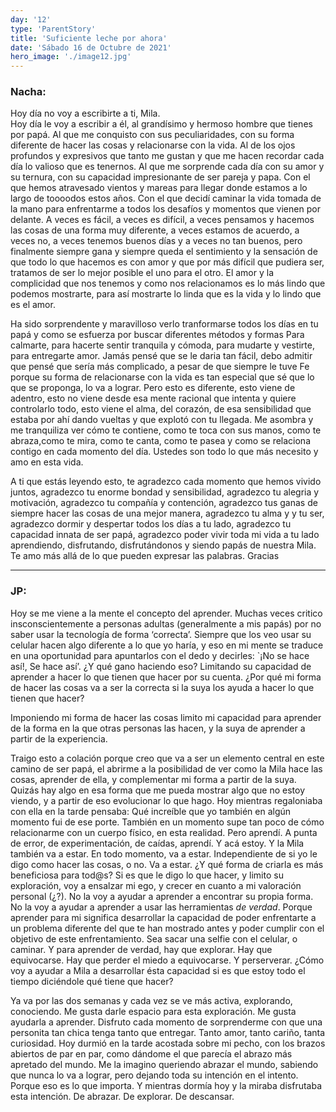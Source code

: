 ```yaml
---
day: '12'
type: 'ParentStory'
title: 'Suficiente leche por ahora'
date: 'Sábado 16 de Octubre de 2021'
hero_image: './image12.jpg'
---
```


### Nacha:

Hoy día no voy a escribirte a ti, Mila.  
Hoy día le voy a escribir a él, al grandísimo y hermoso hombre que tienes por papá. Al que me conquisto con sus peculiaridades, con su forma diferente de hacer las cosas y relacionarse con la vida. Al de los ojos profundos y expresivos que tanto me gustan y que me hacen recordar cada día lo valioso que es tenernos. Al que me sorprende cada día con su amor y su ternura, con su capacidad impresionante de ser pareja y papa. Con el que hemos atravesado vientos y mareas para llegar donde estamos a lo largo de toooodos estos años. Con el que decidí caminar la vida tomada de la mano para enfrentarme a todos los desafíos y momentos que vienen por delante.
A veces es fácil, a veces es difícil, a veces pensamos y hacemos las cosas de una forma muy diferente, a veces estamos de acuerdo, a veces no, a veces tenemos buenos días y a veces no tan buenos, pero finalmente siempre gana y siempre queda el sentimiento y la sensación de que todo lo que hacemos es con amor y que por más difícil que pudiera ser, tratamos de ser lo mejor posible el uno para el otro.
El amor y la complicidad que nos tenemos y como nos relacionamos es lo más lindo que podemos mostrarte, para así mostrarte lo linda que es la vida y lo lindo que es el amor.

Ha sido sorprendente y maravilloso verlo tranformarse todos los días en tu papá y como se esfuerza por buscar diferentes métodos y formas Para calmarte, para hacerte sentir tranquila y cómoda, para mudarte y vestirte, para entregarte amor. Jamás pensé que se le daria tan fácil, debo admitir que pensé que sería más complicado, a pesar de que siempre le tuve Fe porque su forma de relacionarse con la vida es tan especial que sé que lo que se proponga, lo va a lograr.
Pero esto es diferente, esto viene de adentro, esto no viene desde esa mente racional que intenta y quiere controlarlo todo, esto viene el alma, del corazón, de esa sensibilidad que estaba por ahí dando vueltas y que explotó con tu llegada.
Me asombra y me tranquiliza ver cómo te contiene, como te toca con sus manos, como te abraza,como te mira, como te canta, como te pasea y como se relaciona contigo en cada momento del día.
Ustedes son todo lo que más necesito y amo en esta vida.

A ti que estás leyendo esto, te agradezco cada momento que hemos vivido juntos, agradezco tu enorme bondad y sensibilidad, agradezco tu alegria y motivación, agradezco tu compañía y contención, agradezco tus ganas de siempre hacer las cosas de una mejor manera, agradezco tu alma y y tu ser, agradezco dormir y despertar todos los días a tu lado, agradezco tu capacidad innata de ser papá, agradezco poder vivir toda mi vida a tu lado aprendiendo, disfrutando, disfrutándonos y siendo papás de nuestra Mila.
Te amo más allá de lo que pueden expresar las palabras.
Gracias

---

### JP:

Hoy se me viene a la mente el concepto del aprender. Muchas veces critico insconscientemente a personas adultas (generalmente a mis papás) por no saber usar la tecnología de forma ‘correcta’. Siempre que los veo usar su celular hacen algo diferente a lo que yo haría, y eso en mi mente se traduce en una oportunidad para apuntarlos con el dedo y decirles: `¡No se hace así!, Se hace así’. ¿Y qué gano haciendo eso? Limitando su capacidad de aprender a hacer lo que tienen que hacer por su cuenta. ¿Por qué mi forma de hacer las cosas va a ser la correcta si la suya los ayuda a hacer lo que tienen que hacer?

Imponiendo mi forma de hacer las cosas limito mi capacidad para aprender de la forma en la que otras personas las hacen, y la suya de aprender a partir de la experiencia.

Traigo esto a colación porque creo que va a ser un elemento central en este camino de ser papá, el abrirme a la posibilidad de ver como la Mila hace las cosas, aprender de ella, y complementar mi forma a partir de la suya. Quizás hay algo en esa forma que me pueda mostrar algo que no estoy viendo, y a partir de eso evolucionar lo que hago. Hoy mientras regaloniaba con ella en la tarde pensaba: Qué increíble que yo también en algún momento fui de ese porte. También en un momento supe tan poco de cómo relacionarme con un cuerpo físico, en esta realidad. Pero aprendí. A punta de error, de experimentación, de caídas, aprendí. Y acá estoy. Y la Mila también va a estar. En todo momento, va a estar. Independiente de si yo le digo como hacer las cosas, o no. Va a estar. ¿Y qué forma de criarla es más beneficiosa para tod@s? Si es que le digo lo que hacer, y limito su exploración, voy a ensalzar mi ego, y crecer en cuanto a mi valoración personal (¿?). No la voy a ayudar a aprender a encontrar su propia forma. No la voy a ayudar a aprender a usar las herramientas _de verdad_. Porque aprender para mi significa desarrollar la capacidad de poder enfrentarte a un problema diferente del que te han mostrado antes y poder cumplir con el objetivo de este enfrentamiento. Sea sacar una selfie con el celular, o caminar. Y para aprender de verdad, hay que explorar. Hay que equivocarse. Hay que perder el miedo a equivocarse. Y perserverar. ¿Cómo voy a ayudar a Mila a desarrollar ésta capacidad si es que estoy todo el tiempo diciéndole qué tiene que hacer?

Ya va por las dos semanas y cada vez se ve más activa, explorando, conociendo. Me gusta darle espacio para esta exploración. Me gusta ayudarla a aprender. Disfruto cada momento de sorprenderme con que una personita tan chica tenga tanto que entregar. Tanto amor, tanto cariño, tanta curiosidad. Hoy durmió en la tarde acostada sobre mi pecho, con los brazos abiertos de par en par, como dándome el que parecía el abrazo más apretado del mundo. Me la imagino queriendo abrazar el mundo, sabiendo que nunca lo va a lograr, pero dejando toda su intención en el intento. Porque eso es lo que importa. Y mientras dormía hoy y la miraba disfrutaba esta intención. De abrazar. De explorar. De descansar.
